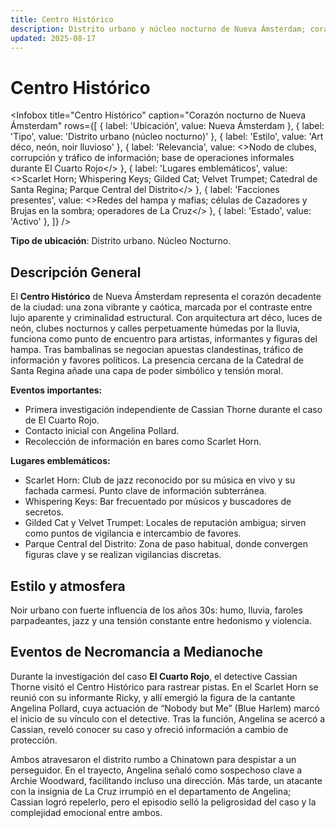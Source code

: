 ```yaml
---
title: Centro Histórico
description: Distrito urbano y núcleo nocturno de Nueva Ámsterdam; corazón decadente de clubes, información subterránea y violencia elegante. Escenario clave durante el caso «El Cuarto Rojo».
updated: 2025-08-17
---
```



# Centro Histórico

<Infobox
  title="Centro Histórico"
  caption="Corazón nocturno de Nueva Ámsterdam"
  rows={[
    { label: 'Ubicación', value: <Link to="/CrSaSo/lugares/Nueva%20Ámsterdam">Nueva Ámsterdam</Link> },
    { label: 'Tipo', value: 'Distrito urbano (núcleo nocturno)' },
    { label: 'Estilo', value: 'Art déco, neón, noir lluvioso' },
    { label: 'Relevancia', value: <>Nodo de clubes, corrupción y tráfico de información; base de operaciones informales durante <Link to="/CrSaSo/eventos/El%20Cuarto%20Rojo">El Cuarto Rojo</Link></> },
    { label: 'Lugares emblemáticos', value: <><Link to="/CrSaSo/lugares/Scarlet%20Horn">Scarlet Horn</Link>; <Link to="/CrSaSo/lugares/Whispering%20Keys">Whispering Keys</Link>; <Link to="/CrSaSo/lugares/Gilded%20Cat">Gilded Cat</Link>; <Link to="/CrSaSo/lugares/Velvet%20Trumpet">Velvet Trumpet</Link>; <Link to="/CrSaSo/lugares/Catedral%20de%20Santa%20Regina">Catedral de Santa Regina</Link>; Parque Central del Distrito</> },
    { label: 'Facciones presentes', value: <>Redes del hampa y mafias; células de <Link to="/CrSaSo/familias/Cazadores">Cazadores</Link> y <Link to="/CrSaSo/familias/Brujas">Brujas</Link> en la sombra; operadores de <Link to="/CrSaSo/familias/La%20Cruz">La Cruz</Link></> },
    { label: 'Estado', value: 'Activo' },
  ]}
/>

**Tipo de ubicación**: Distrito urbano. Núcleo Nocturno.

## Descripción General
El **Centro Histórico** de <Link to="/CrSaSo/lugares/Nueva%20Ámsterdam">Nueva Ámsterdam</Link> representa el corazón decadente de la ciudad: una zona vibrante y caótica, marcada por el contraste entre lujo aparente y criminalidad estructural. Con arquitectura art déco, luces de neón, clubes nocturnos y calles perpetuamente húmedas por la lluvia, funciona como punto de encuentro para artistas, informantes y figuras del hampa. Tras bambalinas se negocian apuestas clandestinas, tráfico de información y favores políticos. La presencia cercana de la <Link to="/CrSaSo/lugares/Catedral%20de%20Santa%20Regina">Catedral de Santa Regina</Link> añade una capa de poder simbólico y tensión moral.

**Eventos importantes:**
- Primera investigación independiente de <Link to="/CrSaSo/personajes/Cassian%20Thorne">Cassian Thorne</Link> durante el caso de <Link to="/CrSaSo/eventos/El%20Cuarto%20Rojo">El Cuarto Rojo</Link>.
- Contacto inicial con <Link to="/CrSaSo/personajes/Angelina%20Pollard">Angelina Pollard</Link>.
- Recolección de información en bares como <Link to="/CrSaSo/lugares/Scarlet%20Horn">Scarlet Horn</Link>.

**Lugares emblemáticos:**
- <Link to="/CrSaSo/lugares/Scarlet%20Horn">Scarlet Horn</Link>: Club de jazz reconocido por su música en vivo y su fachada carmesí. Punto clave de información subterránea.
- <Link to="/CrSaSo/lugares/Whispering%20Keys">Whispering Keys</Link>: Bar frecuentado por músicos y buscadores de secretos.
- <Link to="/CrSaSo/lugares/Gilded%20Cat">Gilded Cat</Link> y <Link to="/CrSaSo/lugares/Velvet%20Trumpet">Velvet Trumpet</Link>: Locales de reputación ambigua; sirven como puntos de vigilancia e intercambio de favores.
- Parque Central del Distrito: Zona de paso habitual, donde convergen figuras clave y se realizan vigilancias discretas.

## Estilo y atmosfera
Noir urbano con fuerte influencia de los años 30s: humo, lluvia, faroles parpadeantes, jazz y una tensión constante entre hedonismo y violencia.

## Eventos de Necromancia a Medianoche
Durante la investigación del caso **El Cuarto Rojo**, el detective <Link to="/CrSaSo/personajes/Cassian%20Thorne">Cassian Thorne</Link> visitó el Centro Histórico para rastrear pistas. En el <Link to="/CrSaSo/lugares/Scarlet%20Horn">Scarlet Horn</Link> se reunió con su informante Ricky, y allí emergió la figura de la cantante <Link to="/CrSaSo/personajes/Angelina%20Pollard">Angelina Pollard</Link>, cuya actuación de “Nobody but Me” (Blue Harlem) marcó el inicio de su vínculo con el detective. Tras la función, Angelina se acercó a Cassian, reveló conocer su caso y ofreció información a cambio de protección.

Ambos atravesaron el distrito rumbo a Chinatown para despistar a un perseguidor. En el trayecto, Angelina señaló como sospechoso clave a <Link to="/CrSaSo/personajes/Archie%20Woodward">Archie Woodward</Link>, facilitando incluso una dirección. Más tarde, un atacante con la insignia de <Link to="/CrSaSo/familias/La%20Cruz">La Cruz</Link> irrumpió en el departamento de Angelina; Cassian logró repelerlo, pero el episodio selló la peligrosidad del caso y la complejidad emocional entre ambos.
